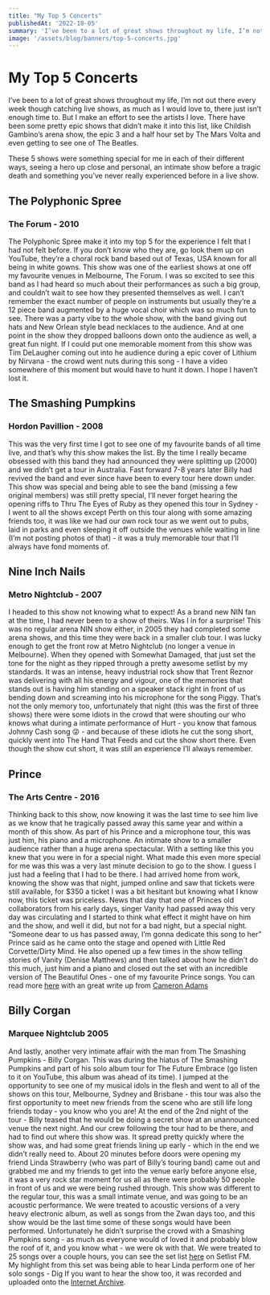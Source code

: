 ```yaml
---
title: "My Top 5 Concerts"
publishedAt: '2022-18-05'
summary: 'I’ve been to a lot of great shows throughout my life, I’m not out there every week though catching live shows, as much as I would love to, there just isn’t enough time to. But I make an effort to see the artists I love. There have been some pretty epic shows that didn’t make it into this list, like Childish Gambino’s arena show, the epic 3 and a half hour set by The Mars Volta and even getting to see one of The Beatles.'
image: '/assets/blog/banners/top-5-concerts.jpg'
---
```


# My Top 5 Concerts
I’ve been to a lot of great shows throughout my life, I’m not out there every week though catching live shows, as much as I would love to, there just isn’t enough time to. But I make an effort to see the artists I love. There have been some pretty epic shows that didn’t make it into this list, like Childish Gambino’s arena show, the epic 3 and a half hour set by The Mars Volta and even getting to see one of The Beatles.

These 5 shows were something special for me in each of their different ways, seeing a hero up close and personal, an intimate show before a tragic death and something you’ve never really experienced before in a live show.

## The Polyphonic Spree
### The Forum - 2010
The Polyphonic Spree make it into my top 5 for the experience I felt that I had not felt before. If you don’t know who they are, go look them up on YouTube, they’re a choral rock band based out of Texas, USA known for all being in white gowns. This show was one of the earliest shows at one off my favourite venues in Melbourne, The Forum.
I was so excited to see this band as I had heard so much about their performances as such a big group, and couldn’t wait to see how they presented themselves as well. I can’t remember the exact number of people on instruments but usually they’re a 12 piece band augmented by a huge vocal choir which was so much fun to see. There was a party vibe to the whole show, with the band giving out hats and New Orlean style bead necklaces to the audience. And at one point in the show they dropped balloons down onto the audience as well, a great fun night. If I could put one memorable moment from this show was Tim DeLaugher coming out into he audience during a epic cover of Lithium by Nirvana - the crowd went nuts during this song - I have a video somewhere of this moment but would have to hunt it down. I hope I haven’t lost it.

## The Smashing Pumpkins
### Hordon Pavillion - 2008
This was the very first time I got to see one of my favourite bands of all time live, and that’s why this show makes the list. By the time I really became obsessed with this band they had announced they were splitting up (2000) and we didn’t get a tour in Australia. Fast forward 7-8 years later Billy had revived the band and ever since have been to every tour here down under.
This show was special and being able to see the band (missing a few original members) was still pretty special, I’ll never forget hearing the opening riffs to Thru The Eyes of Ruby as they opened this tour in Sydney - I went to all the shows except Perth on this tour along with some amazing friends too, it was like we had our own rock tour as we went out to pubs, laid in parks and even sleeping it off outside the venues while waiting in line (I’m not posting photos of that) - it was a truly memorable tour that I’ll always have fond moments of.

## Nine Inch Nails
### Metro Nightclub - 2007
I headed to this show not knowing what to expect! As a brand new NIN fan at the time, I had never been to a show of theirs. Was I in for a surprise! This was no regular arena NIN show either, in 2005 they had completed some arena shows, and this time they were back in a smaller club tour. I was lucky enough to get the front row at Metro Nightclub (no longer a venue in Melbourne). 
When they opened with Somewhat Damaged, that just set the tone for the night as they ripped through a pretty awesome setlist by my standards. It was an intense, heavy industrial rock show that Trent Reznor was delivering with all his energy and vigour, one of the memories that stands out is having him standing on a speaker stack right in front of us bending down and screaming into his microphone for the song Piggy.
That’s not the only memory too, unfortunately that night (this was the first of three shows) there were some idiots in the crowd that were shouting our who knows what during a intimate performance of Hurt - you know that famous Johnny Cash song 😜 - and because of these idiots he cut the song short, quickly went into The Hand That Feeds and cut the show short there. Even though the show cut short, it was still an experience I’ll always remember.

## Prince
### The Arts Centre - 2016
Thinking back to this show, now knowing it was the last time to see him live as we know that he tragically passed away this same year and within a month of this show. 
As part of his Prince and a microphone tour, this was just him, his piano and a microphone. An intimate show to a smaller audience rather than a huge arena spectacular. With a setting like this you knew that you were in for a special night. 
What made this even more special for me was this was a very last minute decision to go to the show. I guess I just had a feeling that I had to be there. I had arrived home from work, knowing the show was that night, jumped online and saw that tickets were still available, for $350 a ticket I was a bit hesitant but knowing what I know now, this ticket was priceless.
News that day that one of Princes old collaborators from his early days, singer Vanity had passed away this very day was circulating and I started to think what effect it might have on him and the show, and well it did, but not for a bad night, but a special night.
“Someone dear to us has passed away, I’m gonna dedicate this song to her” Prince said as he came onto the stage and opened with Little Red Corvette/Dirty Mind. He also opened up a few times in the show telling stories of Vanity (Denise Matthews) and then talked about how he didn’t do this much, just him and a piano and closed out the set with an incredible version of The Beautiful Ones - one of my favourite Prince songs.
You can read more [here](https://www.heraldsun.com.au/entertainment/prince-pays-tribute-to-late-girlfriend-vanity-in-first-show-on-australian-solo-tour/news-story/d80310448ef160275398c7f36d2f221d) with an great write up from [Cameron Adams](https://twitter.com/cameron_adams)

## Billy Corgan
### Marquee Nightclub 2005
And lastly, another very intimate affair with the man from The Smashing Pumpkins - Billy Corgan. This was during the hiatus of The Smashing Pumpkins and part of his solo album tour for The Future Embrace (go listen to it on YouTube, this album was ahead of its time). I jumped at the opportunity to see one of my musical idols in the flesh and went to all of the shows on this tour, Melbourne, Sydney and Brisbane - this tour was also the first opportunity to meet new friends from the scene who are still life long friends today - you know who you are! 
At the end of the 2nd night of the tour - Billy teased that he would be doing a secret show at an unannounced venue the next night. And our crew following the tour had to be there, and had to find out where this show was. It spread pretty quickly where the show was, and had some great friends lining up early - which in the end we didn’t really need to. About 20 minutes before doors were opening my friend Linda Strawberry (who was part of Billy’s touring band) came out and grabbed me and my friends to get into the venue early before anyone else, it was a very rock star moment for us all as there were probably 50 people in front of us and we were being rushed through.
This show was different to the regular tour, this was a small intimate venue, and was going to be an acoustic performance. We were treated to acoustic versions of a very heavy electronic album, as well as songs from the Zwan days too, and this show would be the last time some of these songs would have been performed. Unfortunately he didn’t surprise the crowd with a Smashing Pumpkins song - as much as everyone would of loved it and probably blow the roof of it, and you know what - we were ok with that.
We were treated to 25 songs over a couple hours, you can see the set list [here](https://www.setlist.fm/setlist/billy-corgan/2005/the-marquee-nightclub-sydney-australia-3bd78494.html) on Setlist FM. My highlight from this set was being able to hear Linda perform one of her solo songs - Dig
If you want to hear the show too, it was recorded and uploaded onto the [Internet Archive](https://archive.org/details/bc2005-07-28).

